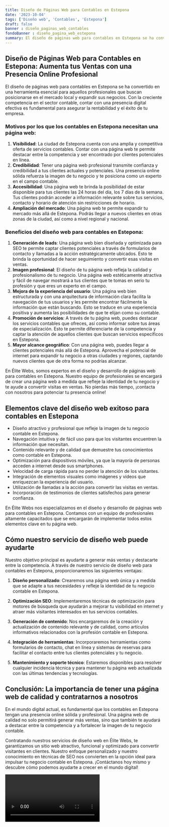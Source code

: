 ```yaml
---
title: Diseño de Páginas Web para Contables en Estepona
date: '2023-10-04'
tags: ['Diseño web', 'Contables', 'Estepona']
draft: false
banner : diseño_paginas_web_contables
fondoBanner : diseño_pagina_web_estepona
summary: El diseño de páginas web para contables en Estepona se ha convertido en una herramienta esencial para aquellos profesionales que buscan posicionarse en el mercado local y expandir sus negocios. Con la creciente competencia en el sector contable, contar con una presencia digital efectiva es fundamental para asegurar la rentabilidad y el éxito de tu empresa.
---
```


## Diseño de Páginas Web para Contables en Estepona: Aumenta tus Ventas con una Presencia Online Profesional

El diseño de páginas web para contables en Estepona se ha convertido en una herramienta esencial para aquellos profesionales que buscan posicionarse en el mercado local y expandir sus negocios. Con la creciente competencia en el sector contable, contar con una presencia digital efectiva es fundamental para asegurar la rentabilidad y el éxito de tu empresa.

### Motivos por los que los contables en Estepona necesitan una página web:

1. **Visibilidad**: La ciudad de Estepona cuenta con una amplia y competitiva oferta de servicios contables. Contar con una página web te permite destacar entre la competencia y ser encontrado por clientes potenciales en línea.
2. **Credibilidad**: Tener una página web profesional transmite confianza y credibilidad a tus clientes actuales y potenciales. Una presencia online sólida refuerza la imagen de tu negocio y te posiciona como un experto en el campo contable.
3. **Accesibilidad**: Una página web te brinda la posibilidad de estar disponible para tus clientes las 24 horas del día, los 7 días de la semana. Tus clientes podrán acceder a información relevante sobre tus servicios, contacto y horario de atención sin restricciones de horario.
4. **Ampliación del mercado**: Una página web te permite expandir tu mercado más allá de Estepona. Podrás llegar a nuevos clientes en otras zonas de la ciudad, así como a nivel regional y nacional.

### Beneficios del diseño web para contables en Estepona:

1. **Generación de leads**: Una página web bien diseñada y optimizada para SEO te permite captar clientes potenciales a través de formularios de contacto y llamadas a la acción estratégicamente ubicados. Esto te brinda la oportunidad de hacer seguimiento y convertir esas visitas en ventas.
2. **Imagen profesional**: El diseño de tu página web refleja la calidad y profesionalismo de tu negocio. Una página web estéticamente atractiva y fácil de navegar mostrará a tus clientes que te tomas en serio tu profesión y que eres un experto en el campo.
3. **Mejora de la experiencia del usuario**: Una página web bien estructurada y con una arquitectura de información clara facilita la navegación de tus usuarios y les permite encontrar fácilmente la información que están buscando. Esto se traduce en una experiencia positiva y aumenta las posibilidades de que te elijan como su contable.
4. **Promoción de servicios**: A través de tu página web, puedes destacar los servicios contables que ofreces, así como informar sobre tus áreas de especialización. Esto te permite diferenciarte de la competencia y captar la atención de aquellos clientes que buscan servicios específicos en Estepona.
5. **Mayor alcance geográfico**: Con una página web, puedes llegar a clientes potenciales más allá de Estepona. Aprovecha el potencial de internet para expandir tu negocio a otras ciudades y regiones, captando nuevos clientes que de otra forma no podrías alcanzar.

En Élite Webs, somos expertos en el diseño y desarrollo de páginas web para contables en Estepona. Nuestro equipo de profesionales se encargará de crear una página web a medida que refleje la identidad de tu negocio y te ayude a convertir visitas en ventas. No pierdas más tiempo, ¡contacta con nosotros para potenciar tu presencia online!

<GifSeo />

<Cta />

## Elementos clave del diseño web exitoso para contables en Estepona

- Diseño atractivo y profesional que refleje la imagen de tu negocio contable en Estepona.
- Navegación intuitiva y de fácil uso para que los visitantes encuentren la información que necesitan.
- Contenido relevante y de calidad que demuestre tus conocimientos como contable en Estepona.
- Optimización para dispositivos móviles, ya que la mayoría de personas acceden a internet desde sus smartphones.
- Velocidad de carga rápida para no perder la atención de los visitantes.
- Integración de elementos visuales como imágenes y videos que enriquezcan la experiencia del usuario.
- Utilización de llamadas a la acción para convertir las visitas en ventas.
- Incorporación de testimonios de clientes satisfechos para generar confianza.

En Élite Webs nos especializamos en el diseño y desarrollo de páginas web para contables en Estepona. Contamos con un equipo de profesionales altamente capacitados que se encargarán de implementar todos estos elementos clave en tu página web.

## Cómo nuestro servicio de diseño web puede ayudarte

Nuestro objetivo principal es ayudarte a generar más ventas y destacarte entre la competencia. A través de nuestro servicio de diseño web para contables en Estepona, proporcionaremos las siguientes ventajas:

1. **Diseño personalizado**: Crearemos una página web única y a medida que se adapte a tus necesidades y refleje la identidad de tu negocio contable en Estepona.

2. **Optimización SEO**: Implementaremos técnicas de optimización para motores de búsqueda que ayudarán a mejorar tu visibilidad en internet y atraer más visitantes interesados en tus servicios contables.

3. **Generación de contenido**: Nos encargaremos de la creación y actualización de contenido relevante y de calidad, como artículos informativos relacionados con la profesión contable en Estepona.

4. **Integración de herramientas**: Incorporaremos herramientas como formularios de contacto, chat en línea y sistemas de reservas para facilitar el contacto entre tus clientes potenciales y tu negocio.

5. **Mantenimiento y soporte técnico**: Estaremos disponibles para resolver cualquier incidencia técnica y para mantener tu página web actualizada con las últimas tendencias y tecnologías.

## Conclusión: La importancia de tener una página web de calidad y contratarnos a nosotros

En el mundo digital actual, es fundamental que los contables en Estepona tengan una presencia online sólida y profesional. Una página web de calidad no solo permitirá generar más ventas, sino que también te ayudará a destacar entre la competencia y a fortalecer la imagen de tu negocio contable.

Contratando nuestros servicios de diseño web en Élite Webs, te garantizamos un sitio web atractivo, funcional y optimizado para convertir visitantes en clientes. Nuestro enfoque personalizado y nuestro conocimiento en técnicas de SEO nos convierten en la opción ideal para impulsar tu negocio contable en Estepona. ¡Contáctanos hoy mismo y descubre cómo podemos ayudarte a crecer en el mundo digital!

<Video />

<CtaBot job='Contables' city='Estepona'/>

<Gmaps query='Estepona+españa+maps' />